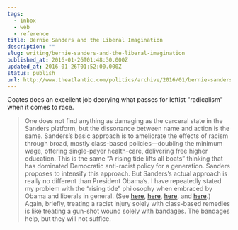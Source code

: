 ```yaml
---
tags:
  - inbox
  - web
  - reference
title: Bernie Sanders and the Liberal Imagination
description: ""
slug: writing/bernie-sanders-and-the-liberal-imagination
published_at: 2016-01-26T01:48:30.000Z
updated_at: 2016-01-26T01:52:00.000Z
status: publish
url: http://www.theatlantic.com/politics/archive/2016/01/bernie-sanders-liberal-imagination/425022/
---
```

Coates does an excellent job decrying what passes for leftist "radicalism" when it comes to race.

> One does not find anything as damaging as the carceral state in the Sanders platform, but the dissonance between name and action is the same. Sanders’s basic approach is to ameliorate the effects of racism through broad, mostly class-based policies—doubling the minimum wage, offering single-payer health-care, delivering free higher education. This is the same “A rising tide lifts all boats” thinking that has dominated Democratic anti-racist policy for a generation. Sanders proposes to intensify this approach. But Sanders’s actual approach is really no different than President Obama’s. I have repeatedly stated my problem with the “rising tide” philosophy when embraced by Obama and liberals in general. (See [here](http://www.theatlantic.com/national/archive/2013/01/the-american-case-against-a-black-middle-class/267385/), [here](http://www.theatlantic.com/politics/archive/2013/10/a-rising-tide-lifts-all-yachts/280224/), [here](http://www.theatlantic.com/business/archive/2013/09/a-rising-tide-lifts-mostly-yachts/279769/), and [here](http://www.theatlantic.com/national/archive/2013/06/a-rising-tide-lifts-all-yachts/276880/).) Again, briefly, treating a racist injury solely with class-based remedies is like treating a gun-shot wound solely with bandages. The bandages help, but they will not suffice.
